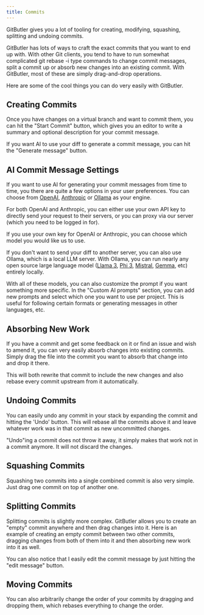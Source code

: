 ```yaml
---
title: Commits
---
```



GitButler gives you a lot of tooling for creating, modifying, squashing, splitting and undoing commits.

GitButler has lots of ways to craft the exact commits that you want to end up with. With other Git clients, you tend to have to run somewhat complicated git rebase -i type commands to change commit messages, split a commit up or absorb new changes into an existing commit. With GitButler, most of these are simply drag-and-drop operations.

Here are some of the cool things you can do very easily with GitButler.

## Creating Commits
Once you have changes on a virtual branch and want to commit them, you can hit the "Start Commit" button, which gives you an editor to write a summary and optional description for your commit message. 

If you want AI to use your diff to generate a commit message, you can hit the "Generate message" button.

<ImageSection
  width={700}
  height={600}
  className="mx-auto"
  alt="Creating Commits Example"
  src="/img/docs/commits-01.gif"
/>

## AI Commit Message Settings

If you want to use AI for generating your commit messages from time to time, you there are quite a few options in your user preferences. You can choose from [OpenAI](https://platform.openai.com/), [Anthropic](https://www.anthropic.com/) or [Ollama](https://www.ollama.com/) as your engine. 

For both OpenAI and Anthropic, you can either use your own API key to directly send your request to their servers, or you can proxy via our server (which you need to be logged in for).

<ImageSection
  width={700}
  height={600}
  className="mx-auto"
  alt="AI Commit Settings"
  src="/img/docs/commits-02.avif"
/>

If you use your own key for OpenAI or Anthropic, you can choose which model you would like us to use.

<ImageSection
  width={700}
  height={600}
  className="mx-auto"
  alt="AI Commit Settings"
  src="/img/docs/commits-03.avif"
/>

If you don't want to send your diff to another server, you can also use Ollama, which is a local LLM server. With Ollama, you can run nearly any open source large language model ([Llama 3](https://www.ollama.com/library/llama3), [Phi 3](https://www.ollama.com/library/phi3), [Mistral](https://www.ollama.com/library/mistral), [Gemma](https://www.ollama.com/library/gemma), etc) entirely locally.

With all of these models, you can also customize the prompt if you want something more specific. In the "Custom AI prompts" section, you can add new prompts and select which one you want to use per project. This is useful for following certain formats or generating messages in other languages, etc.

<ImageSection
  width={700}
  height={600}
  className="mx-auto"
  alt="AI Commit Settings"
  src="/img/docs/commits-04.avif"
/>

## Absorbing New Work

If you have a commit and get some feedback on it or find an issue and wish to amend it, you can very easily absorb changes into existing commits. Simply drag the file into the commit you want to absorb that change into and drop it there. 

This will both rewrite that commit to include the new changes and also rebase every commit upstream from it automatically.

<ImageSection
  width={700}
  height={600}
  className="mx-auto"
  alt="Absorbing New Work"
  src="/img/docs/commits-05.gif"
/>

## Undoing Commits

You can easily undo any commit in your stack by expanding the commit and hitting the 'Undo' button. This will rebase all the commits above it and leave whatever work was in that commit as new uncommitted changes.

<Callout>
"Undo"ing a commit does not throw it away, it simply makes that work not in a commit anymore. It will not discard the changes.
</Callout>

<ImageSection
  width={700}
  height={600}
  className="mx-auto"
  alt="Undoing Commits"
  src="/img/docs/commits-06.gif"
/>

## Squashing Commits

Squashing two commits into a single combined commit is also very simple. Just drag one commit on top of another one.

<ImageSection
  width={700}
  height={600}
  className="mx-auto"
  alt="Squashing Commits"
  src="/img/docs/commits-07.gif"
/>

## Splitting Commits

Splitting commits is slightly more complex. GitButler allows you to create an "empty" commit anywhere and then drag changes into it. Here is an example of creating an empty commit between two other commits, dragging changes from both of them into it and then absorbing new work into it as well.

<ImageSection
  width={700}
  height={600}
  className="mx-auto"
  alt="Splitting Commits"
  src="/img/docs/commits-08.gif"
/>

You can also notice that I easily edit the commit message by just hitting the "edit message" button.

## Moving Commits

You can also arbitrarily change the order of your commits by dragging and dropping them, which rebases everything to change the order.

<ImageSection
  width={700}
  height={600}
  className="mx-auto"
  alt="Moving Commits"
  src="/img/docs/commits-09.gif"
/>
